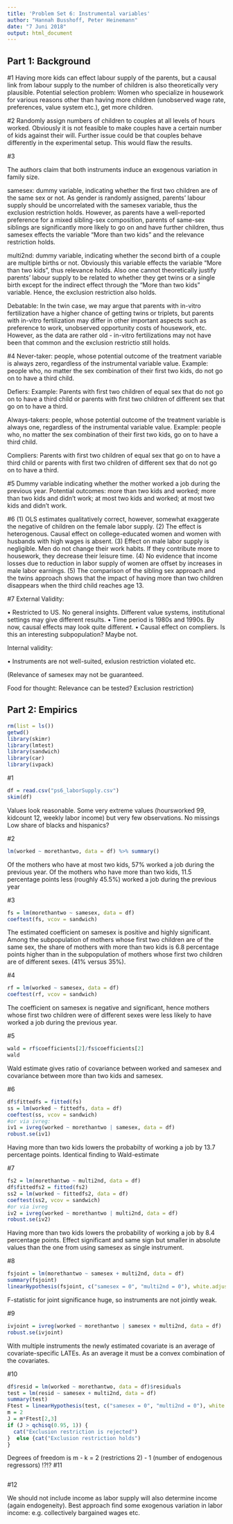 ---
title: 'Problem Set 6: Instrumental variables'
author: "Hannah Busshoff, Peter Heinemann"
date: "7 Juni 2018"
output: html_document
---
## Part 1: Background
#1
Having more kids can effect labour supply of the parents, but a causal link from labour supply to the number of children is also theoretically very plausible. Potential selection problem: Women who specialize in housework for various reasons other than having more children (unobserved wage rate, preferences, value system etc.), get more children. 
 


#2
Randomly assign numbers of children to couples at all levels of hours worked. Obviously it is not feasible to make couples have a certain number of kids against their will. Further issue could be that couples  behave differently in the experimental setup. This would flaw the results. 

#3

The authors claim that both instruments induce an exogenous variation in family size. 

samesex: dummy variable, indicating whether the first two children are of the same sex or not. As gender is randomly assigned, parents' labour supply should be uncorrelated with the samesex variable, thus the exclusion restriction holds. However, as parents have a well-reported preference for a mixed sibling-sex composition, parents of same-sex siblings are significantly more likely to go on and have further children, thus samesex effects the variable "More than two kids" and the relevance restriction holds.

multi2nd: dummy variable, indicating whether the second birth of a couple are multiple births or not. Obviously this variable effects the variable "More than two kids", thus relevance holds. Also one cannot theoretically justify parents' labour supply to be related to whether they get twins or a single birth except for the indirect effect through the "More than two kids" variable. Hence, the exclusion restriction also holds.

Debatable: In the twin case, we may argue that parents with in-vitro fertilization have a higher chance of getting twins or triplets, but parents with in-vitro fertilization may differ in other important aspects such as preference to work, unobserved opportunity costs of housework, etc. However, as the data are rather old - in-vitro fertilizations may not have been that common and the exclusion restrictio still holds.


#4
Never-taker: people, whose potential outcome of the treatment variable is always zero, regardless of the instrumental variable value. Example: people who, no matter the sex combination of their first two kids, do not go on to have a third child.

Defiers: Example: Parents with first two children of equal sex that do not go on to have a third child or parents with first two children of different sex that go on to have a third.

Always-takers: people, whose potential outcome of the treatment variable is always one, regardless of the instrumental variable value. Example: people who, no matter the sex combination of their first two kids, go on to have a third child.

Compliers: Parents with first two children of equal sex that go on to have a third child or parents with first two children of different sex that do not go on to have a third.

#5
Dummy variable indicating whether the mother worked a job during the previous year.
Potential outcomes: more than two kids and worked; more than two kids and didn't work; at most two kids and worked; at most two kids and didn't work.

#6
(1)	OLS estimates qualitatively correct, however, somewhat exaggerate the negative of children on the female labor supply.
(2)	The effect is heterogenous. Causal effect on college-educated women and women with husbands with high wages is absent.
(3)	Effect on male labor supply is negligible. Men do not change their work habits. If they contribute more to housework, they decrease their leisure time.
(4)	No evidence that income losses due to reduction in labor supply of women are offset by increases in male labor earnings.
(5) The comparison of the sibling sex approach and the twins approach shows that the impact of having more than two children disappears when the third child reaches age 13.

#7
External Validity: 

•	Restricted to US. No general insights. Different value systems, institutional settings may give different results.
•	Time period is 1980s and 1990s. By now, causal effects may look quite different.
•	Causal effect on compliers. Is this an interesting subpopulation? Maybe not.

Internal validity:  

•	Instruments are not well-suited, exlusion restriction violated etc.

(Relevance of samesex may not be guaranteed.

Food for thought: Relevance can be tested? Exclusion restriction)  



## Part 2: Empirics
```{r warning=FALSE, message=FALSE}
rm(list = ls())
getwd()
library(skimr)
library(lmtest)
library(sandwich)
library(car)
library(ivpack)
```

#1
```{r}
df = read.csv("ps6_laborSupply.csv")
skim(df)
```
Values look reasonable. Some very extreme values (hoursworked 99, kidcount 12, weekly labor income) but very few observations. No missings
Low share of blacks and hispanics? 

#2
```{r}
lm(worked ~ morethantwo, data = df) %>% summary()
```
Of the mothers who have at most two kids, 57% worked a job during the previous year. Of the mothers who have more than two kids, 11.5 percentage points less (roughly 45.5%) worked a job during the previous year

#3
```{r}
fs = lm(morethantwo ~ samesex, data = df)
coeftest(fs, vcov = sandwich)
```
The estimated coefficient on samesex is positive and highly significant. Among the subpopulation of mothers whose first two children are of the same sex, the share of mothers with more than two kids is 6.8 percentage points higher than in the subpopulation of mothers whose first two children are of different sexes. (41% versus 35%).

#4
```{r}
rf = lm(worked ~ samesex, data = df)
coeftest(rf, vcov = sandwich)
```
The coefficient on samesex is negative and significant, hence mothers whose first two children were of different sexes were less likely to have worked a job during the previous year.

#5
```{r}
wald = rf$coefficients[2]/fs$coefficients[2]
wald
```
Wald estimate gives ratio of covariance between worked and samesex and covariance between more than two kids and samesex. 

#6
```{r}
df$fittedfs = fitted(fs)
ss = lm(worked ~ fittedfs, data = df)
coeftest(ss, vcov = sandwich)
#or via ivreg:
iv1 = ivreg(worked ~ morethantwo | samesex, data = df)
robust.se(iv1)
```
Having more than two kids lowers the probabilty of working a job by 13.7 percentage points. Identical finding to Wald-estimate

#7
```{r}
fs2 = lm(morethantwo ~ multi2nd, data = df)
df$fittedfs2 = fitted(fs2)
ss2 = lm(worked ~ fittedfs2, data = df)
coeftest(ss2, vcov = sandwich)
#or via ivreg
iv2 = ivreg(worked ~ morethantwo | multi2nd, data = df)
robust.se(iv2)
```
Having more than two kids lowers the probability of working a job by 8.4 percentage points. Effect significant and same sign but smaller in absolute values than the one from using samesex as single instrument.

#8
```{r}
fsjoint = lm(morethantwo ~ samesex + multi2nd, data = df)
summary(fsjoint)
linearHypothesis(fsjoint, c("samesex = 0", "multi2nd = 0"), white.adjust = TRUE)
```
F-statistic for joint significance huge, so instruments are not jointly weak.

#9
```{r}
ivjoint = ivreg(worked ~ morethantwo | samesex + multi2nd, data = df)
robust.se(ivjoint)
```
 With multiple instruments the newly estimated covariate is an average of covariate-specific LATEs. As an average it must be a convex combination of the covariates.

#10
```{r}
df$resid = lm(worked ~ morethantwo, data = df)$residuals
test = lm(resid ~ samesex + multi2nd, data = df)
summary(test)
Ftest = linearHypothesis(test, c("samesex = 0", "multi2nd = 0"), white.adjust = TRUE)
m = 2
J = m*Ftest[2,3]
if (J > qchisq(0.95, 1)) {
  cat("Exclusion restriction is rejected")
}  else {cat("Exclusion restriction holds")
}
```
Degrees of freedom is m - k = 2 (restrictions 2) - 1 (number of endogenous regressors) !?!? 
#11
```{r}

```
#12

We should not include income as labor supply will also determine income (again endogeneity). Best approach find some exogenous variation in labor income: e.g. collectively bargained wages etc. 
